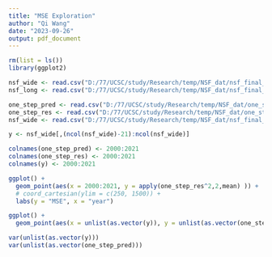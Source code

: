 ```yaml
---
title: "MSE Exploration"
author: "Qi Wang"
date: "2023-09-26"
output: pdf_document
---
```


```r
rm(list = ls())
library(ggplot2)

nsf_wide <- read.csv("D:/77/UCSC/study/Research/temp/NSF_dat/nsf_final_wide.csv", header = TRUE)
nsf_long <- read.csv("D:/77/UCSC/study/Research/temp/NSF_dat/nsf_final_long.csv", header = TRUE)

one_step_pred <- read.csv("D:/77/UCSC/study/Research/temp/NSF_dat/one_step_ahead_pred.csv", header = TRUE)[,-1]
one_step_res <- read.csv("D:/77/UCSC/study/Research/temp/NSF_dat/one_step_ahead_res.csv", header = TRUE)[,-1]
nsf_wide <- read.csv("D:/77/UCSC/study/Research/temp/NSF_dat/nsf_final_wide.csv", header = TRUE)[,-1]

y <- nsf_wide[,(ncol(nsf_wide)-21):ncol(nsf_wide)]

colnames(one_step_pred) <- 2000:2021
colnames(one_step_res) <- 2000:2021
colnames(y) <- 2000:2021
```
```r
ggplot() +
  geom_point(aes(x = 2000:2021, y = apply(one_step_res^2,2,mean) )) +
  # coord_cartesian(ylim = c(250, 1500)) + 
  labs(y = "MSE", x = "year")

ggplot() +
  geom_point(aes(x = unlist(as.vector(y)), y = unlist(as.vector(one_step_res))))

```

```r
var(unlist(as.vector(y)))
var(unlist(as.vector(one_step_pred)))
```









